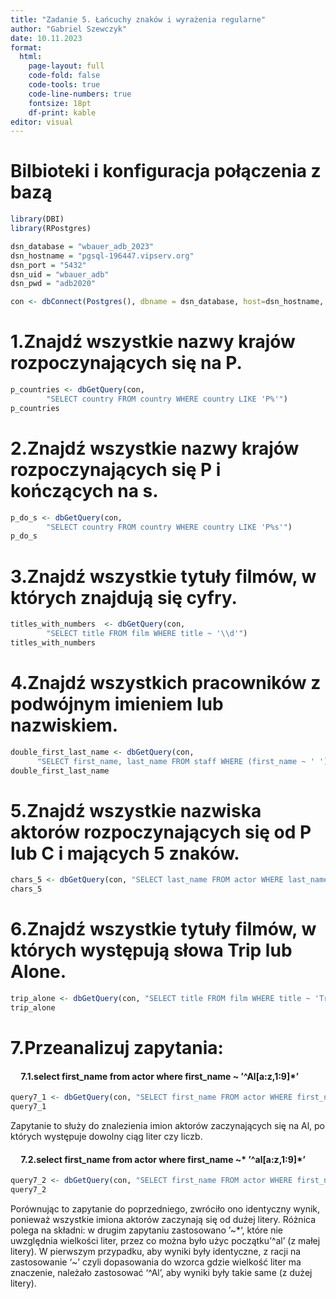 ```yaml
---
title: "Zadanie 5. Łańcuchy znaków i wyrażenia regularne"
author: "Gabriel Szewczyk"
date: 10.11.2023
format: 
  html:
    page-layout: full
    code-fold: false
    code-tools: true
    code-line-numbers: true
    fontsize: 18pt
    df-print: kable
editor: visual
---
```

<!-- regexr.com tam masz o regexach, używamy po słówku WHERE, np. WHERE country ~'^p' - gdzie kraj zaczyna sie na p-->

<!-- jesli chcesz otworzyc expected, wpisz load("tests/testthat/expected") -->
# Bilbioteki i konfiguracja połączenia z bazą

```r
library(DBI)
library(RPostgres)

dsn_database = "wbauer_adb_2023"
dsn_hostname = "pgsql-196447.vipserv.org"
dsn_port = "5432"
dsn_uid = "wbauer_adb"
dsn_pwd = "adb2020"

con <- dbConnect(Postgres(), dbname = dsn_database, host=dsn_hostname, port=dsn_port, user=dsn_uid, password=dsn_pwd)
```

# 1.Znajdź wszystkie nazwy krajów rozpoczynających się na P.

```r
p_countries <- dbGetQuery(con, 
        "SELECT country FROM country WHERE country LIKE 'P%'")
p_countries
```

# 2.Znajdź wszystkie nazwy krajów rozpoczynających się P i kończących na s.

```r
p_do_s <- dbGetQuery(con, 
        "SELECT country FROM country WHERE country LIKE 'P%s'")
p_do_s
```

# 3.Znajdź wszystkie tytuły filmów, w których znajdują się cyfry.

```r
titles_with_numbers  <- dbGetQuery(con,   
        "SELECT title FROM film WHERE title ~ '\\d'")
titles_with_numbers
```

# 4.Znajdź wszystkich pracowników z podwójnym imieniem lub nazwiskiem.

```r
double_first_last_name <- dbGetQuery(con, 
      "SELECT first_name, last_name FROM staff WHERE (first_name ~ ' ') OR (last_name ~ ' ')")
double_first_last_name
```

# 5.Znajdź wszystkie nazwiska aktorów rozpoczynających się od P lub C i mających 5 znaków.

```r
chars_5 <- dbGetQuery(con, "SELECT last_name FROM actor WHERE last_name LIKE 'P____' OR last_name LIKE 'C____'")
chars_5
```

# 6.Znajdź wszystkie tytuły filmów, w których występują słowa Trip lub Alone.

```r
trip_alone <- dbGetQuery(con, "SELECT title FROM film WHERE title ~ 'Trip|Alone'")
trip_alone
```

# 7.Przeanalizuj zapytania: 
#### &nbsp;&nbsp;&nbsp;&nbsp; 7.1.select first_name from actor where first_name ~ ‘^Al[a:z,1:9]*’

```r
query7_1 <- dbGetQuery(con, "SELECT first_name FROM actor WHERE first_name ~ '^Al[a:z,1:9]*'")
query7_1
```

Zapytanie to służy do znalezienia imion aktorów zaczynających się na Al, po których występuje dowolny ciąg liter czy liczb.

#### &nbsp;&nbsp;&nbsp;&nbsp; 7.2.select first_name from actor where first_name ~* ‘^al[a:z,1:9]*’

```r
query7_2 <- dbGetQuery(con, "SELECT first_name FROM actor WHERE first_name ~* '^al[a:z,1:9]*'")
query7_2
```

Porównując to zapytanie do poprzedniego, zwróciło ono identyczny wynik, ponieważ wszystkie imiona aktorów zaczynają się od dużej litery. Różnica polega na składni: w drugim zapytaniu zastosowano '~*', które nie uwzględnia wielkości liter, przez co można było użyc początku '^al' (z małej litery). W pierwszym przypadku, aby wyniki były identyczne, z racji na zastosowanie '~' czyli dopasowania do wzorca gdzie wielkość liter ma znaczenie, należało zastosować '^Al', aby wyniki były takie same (z dużej litery).